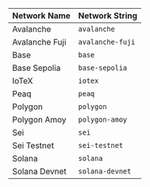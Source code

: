 | Network Name     | Network String   |
| ---------------- | --------------- |
| Avalanche        | `avalanche`     |
| Avalanche Fuji   | `avalanche-fuji`|
| Base             | `base`          |
| Base Sepolia     | `base-sepolia`  |
| IoTeX            | `iotex`         |
| Peaq             | `peaq`          |
| Polygon          | `polygon`       |
| Polygon Amoy     | `polygon-amoy`  |
| Sei              | `sei`           |
| Sei Testnet      | `sei-testnet`   |
| Solana           | `solana`        |
| Solana Devnet    | `solana-devnet` |
